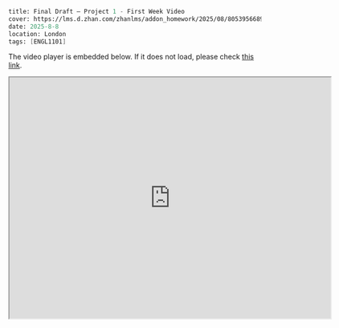 ```meta
title: Final Draft – Project 1 - First Week Video
cover: https://lms.d.zhan.com/zhanlms/addon_homework/2025/08/80539566891ed4fa57f4/PXL_20250803_202134515.webp
date: 2025-8-8
location: London
tags: [ENGL1101]
```

The video player is embedded below. If it does not load, please check [this link](https://drive.google.com/file/d/1iGx4IcZusOpbUyptYqZROsMT4wQobL62/view?usp=sharing).

<iframe src="https://drive.google.com/file/d/1iGx4IcZusOpbUyptYqZROsMT4wQobL62/preview" width="640" height="480" allow="autoplay"></iframe>
